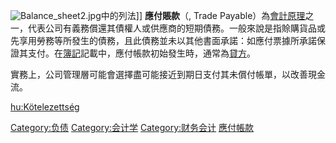 {{unreferenced|time=2013-08-22T10:28:03+00:00}}
[[File:Balance_sheet2.jpg|right]]中的列法]]
'''應付賬款'''（{{lang-en|Accounts Payable}}, Trade Payable）為[[會計原理|會計原理]]之一，代表公司有義務償還其債權人或供應商的短期債務。一般來說是指賒購貨品或先享用勞務等所發生的債務，且此債務並未以其他書面承諾：如應付票據所承諾保證其支付。在[[簿記|簿記]]記載中，應付帳款初始發生時，通常為[[貸方|貸方]]。

實務上，公司管理層可能會選擇盡可能接近到期日支付其未償付帳單，以改善現金流。
{{Accounting-stub}}

[[Category:负债|Category:负债]]
[[Category:会计学|Category:会计学]]
[[Category:财务会计|Category:财务会计]]
[[Category:應付帳款|]]

[[hu:Kötelezettség|hu:Kötelezettség]]